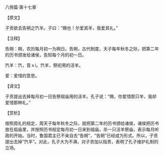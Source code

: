 

八佾篇·第十七章

【原文】

子贡欲去告朔之饩羊。子曰：“赐也！尔爱其羊，我爱其礼。”

【注释】

告朔：朔，农历每月初一为朔日。告朔，古代制度，天子每年秋冬之际，把第二年的历书颁发给诸侯，告知每个月的初一日。

饩羊：饩，音ｘì。饩羊，祭祀用的活羊。

爱：爱惜的意思。

【译文】

子贡提出去掉每月初一日告祭祖庙用的活羊。孔子说：“赐，你爱惜那只羊，我却爱惜那种礼。”

【赏析】

按照周礼的规定，周天子每年秋冬之际，就把第二年的历书颁给诸侯，诸侯把历书放在祖庙里，并按照历书规定每月初一日来到祖庙，杀一只活羊祭庙，表示每月听政的开始。当时，鲁国君主已不亲自去“告朔”，“告朔”已经成为形式。所以，子贡提出去掉“饩羊”。对此，孔子大为不满，对子贡加以指责，表明了孔子维护礼制的立场。

